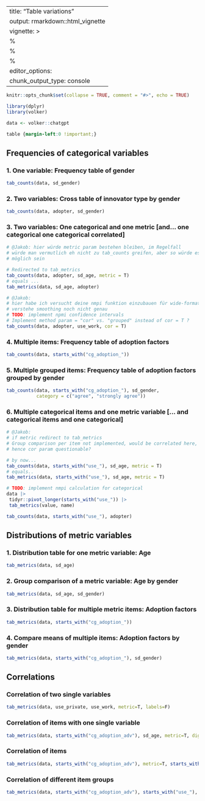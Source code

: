 
---
title: "Table variations"
output: rmarkdown::html_vignette
vignette: >
  %\VignetteIndexEntry{Table variations}
  %\VignetteEncoding{UTF-8}
  %\VignetteEngine{knitr::rmarkdown}
editor_options: 
  chunk_output_type: console
---

```r
knitr::opts_chunk$set(collapse = TRUE, comment = "#>", echo = TRUE)

library(dplyr)
library(volker)

data <- volker::chatgpt

```

```css
table {margin-left:0 !important;}
```

## Frequencies of categorical variables

### 1. One variable: Frequency table of gender

```r
tab_counts(data, sd_gender)
```

### 2. Two variables: Cross table of innovator type by gender

```r
tab_counts(data, adopter, sd_gender)
```

### 3. Two variables: One categorical and one metric [and... one categorical one categorical correlated]

```r

# @Jakob: hier würde metric param bestehen bleiben, im Regelfall 
# würde man vermutlich eh nicht zu tab_counts greifen, aber so würde es 
# möglich sein 

# Redirected to tab_metrics
tab_counts(data, adopter, sd_age, metric = T)
# equals ...
tab_metrics(data, sd_age, adopter)

# @Jakob: 
# hier habe ich versucht deine nmpi funktion einzubauen für wide-format
# verstehe smoothing noch nicht genau 
# TODO: implement npmi confidence intervals
# Implement method param = "cor" vs. "grouped" instead of cor = T ? 
tab_counts(data, adopter, use_work, cor = T)

```

### 4. Multiple items: Frequency table of adoption factors
```r
tab_counts(data, starts_with("cg_adoption_"))
```

### 5. Multiple grouped items: Frequency table of adoption factors grouped by gender
```r
tab_counts(data, starts_with("cg_adoption_"), sd_gender, 
           category = c("agree", "strongly agree"))
```

### 6. Multiple categorical items and one metric variable [... and categorical items and one categorical]
```r

# @Jakob: 
# if metric redirect to tab_metrics
# Group comparison per item not implemented, would be correlated here,
# hence cor param questionable? 

# by now... 
tab_counts(data, starts_with("use_"), sd_age, metric = T)
# equals.. 
tab_metrics(data, starts_with("use_"), sd_age, metric = T)

# TODO: implement nmpi calculation for categorical 
data |>
 tidyr::pivot_longer(starts_with("use_")) |>
 tab_metrics(value, name)

tab_counts(data, starts_with("use_"), adopter)

```


## Distributions of metric variables

### 1. Distribution table for one metric variable: Age
```r
tab_metrics(data, sd_age)
```

### 2. Group comparison of a metric variable: Age by gender

```r
tab_metrics(data, sd_age, sd_gender)
```

### 3. Distribution table for multiple metric items: Adoption factors
```r
tab_metrics(data, starts_with("cg_adoption_"))
```


### 4. Compare means of multiple items: Adoption factors by gender
```r
tab_metrics(data, starts_with("cg_adoption_"), sd_gender)
```

## Correlations

### Correlation of two single variables

```r
tab_metrics(data, use_private, use_work, metric=T, labels=F)
```

### Correlation of items with one single variable

```r
tab_metrics(data, starts_with("cg_adoption_adv"), sd_age, metric=T, digits=2)
```


### Correlation of items

```r
tab_metrics(data, starts_with("cg_adoption_adv"), metric=T, starts_with("cg_adoption_adv"), labels=F)
```

### Correlation of different item groups

```r
tab_metrics(data, starts_with("cg_adoption_adv"), starts_with("use_"), metric=T, digits=2)
```


